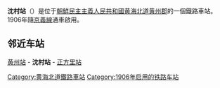 {{朝鮮半島車站資訊
|公司色 = red
|文字色 = 
|站名 = 沈村站
|圖片 = 
|pxl = 
|圖片說明 =
|前一站 = [[黄州站_(朝鲜)|黄州]]
|前一站距離 = 10.2
|後一站距離 = 7.1
|後一站 = [[正方里站|正方里]]
|諺文 = 침촌역
|朝鮮漢字 = 沈村驛
|文觀部式 = Chimchon-yeok
|馬-賴式 = Ch'imch'on-yŏk
|副站名 = 
|車站編號 = 
|停站路線數 = 
|所屬公司 = [[朝鮮民主主義人民共和國鐵道省|朝鮮民主主義人民共和國鐵道省]]
|所屬路線 = [[平釜线|平釜线]]
|距離 = 46.7
|起點站 = [[平壤站|平壤]]
|所在地 =[[黄海北道|黄海北道]][[黄州郡|黄州郡]]
|車站構造 = 地面车站
|月台配置 = 
|啟用年月日 =1906年
|廢站年月日 = 
|上下車人次 = 
|統計年度 = 
|轉車 = 
|備註 = 
|全寬備註 = 
}}

'''沈村站'''（{{kor|名=北|諺=침촌역|漢=沈村驛|羅=Ch'imch'on yŏk|f=y}}）是位于[[朝鮮民主主義人民共和國|朝鮮民主主義人民共和國]][[黄海北道|黄海北道]][[黄州郡|黄州郡]]的一個鐵路車站。1906年隨[[京義線|京義線]]通車啟用。

==邻近车站==
[[黄州站_(朝鲜)|黄州站]] - '''沈村站''' - [[正方里站|正方里站]]

{{朝鲜铁路小作品}}
{{平釜线}}
[[Category:黄海北道鐵路車站|Category:黄海北道鐵路車站]]
[[Category:1906年启用的铁路车站|Category:1906年启用的铁路车站]]